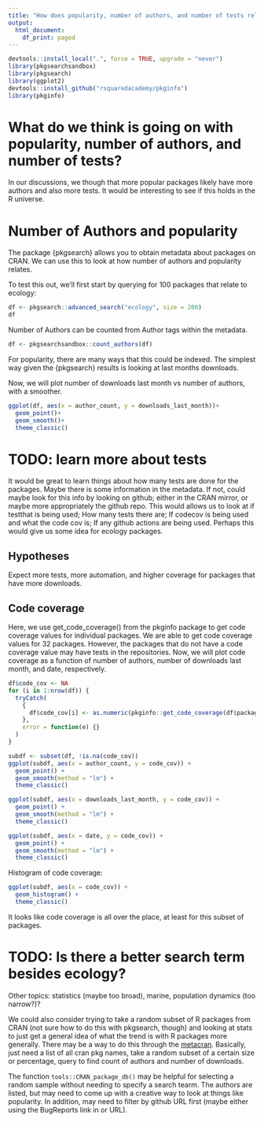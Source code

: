 ```yaml
---
title: "How does popularity, number of authors, and number of tests relate?"
output:
  html_document:
    df_print: paged
---
```


```r
devtools::install_local(".", force = TRUE, upgrade = "never")
library(pkgsearchsandbox)
library(pkgsearch)
library(ggplot2)
devtools::install_github("rsquaredacademy/pkginfo")
library(pkginfo)
```

# What do we think is going on with popularity, number of authors, and number of tests?

In our discussions, we though that more popular packages likely have more authors and also more tests. It would be interesting to see if this holds in the R universe.

# Number of Authors and popularity

The package {pkgsearch} allows you to obtain metadata about packages on CRAN. We can use this to look at how number of authors and popularity relates.

To test this out, we'll first start by querying for 100 packages that relate to ecology:

```r
df <- pkgsearch::advanced_search("ecology", size = 200)
df

```

Number of Authors can be counted from Author tags within the metadata.

```r
df <- pkgsearchsandbox::count_authors(df)
```

For popularity, there are many ways that this could be indexed. The simplest way given the {pkgsearch} results is looking at last months downloads. 

Now, we will plot number of downloads last month vs number of authors, with a smoother.

```r
ggplot(df, aes(x = author_count, y = downloads_last_month))+
  geom_point()+
  geom_smooth()+
  theme_classic()
```

# TODO: learn more about tests

It would be great to learn things about how many tests are done for the packages. Maybe there is some information in the metadata. If not, could maybe look for this info by looking on github; either in the CRAN mirror, or maybe more appropriately the github repo. This would allows us to look at if testthat is being used; How many tests there are; If codecov is being used and what the code cov is; If any github actions are being used. Perhaps this would give us some idea for ecology packages.

## Hypotheses

Expect more tests, more automation, and higher coverage for packages that have more downloads.

## Code coverage
Here, we use get_code_coverage() from the pkginfo package to get code coverage values for individual packages. We are able to get code coverage values for 32 packages. However, the packages that do not have a code coverage value may have tests in the repositories. Now, we will plot code coverage as a function of number of authors, number of downloads last month, and date, respectively. 

```r
df$code_cov <- NA
for (i in 1:nrow(df)) {
  tryCatch(
    {
      df$code_cov[i] <- as.numeric(pkginfo::get_code_coverage(df$package[i]))
    },
    error = function(e) {}
  )
}

subdf <- subset(df, !is.na(code_cov))
ggplot(subdf, aes(x = author_count, y = code_cov)) +
  geom_point() +
  geom_smooth(method = "lm") +
  theme_classic()

ggplot(subdf, aes(x = downloads_last_month, y = code_cov)) +
  geom_point() +
  geom_smooth(method = "lm") +
  theme_classic()

ggplot(subdf, aes(x = date, y = code_cov)) +
  geom_point() +
  geom_smooth(method = "lm") +
  theme_classic()

```

Histogram of code coverage:

```r
ggplot(subdf, aes(x = code_cov)) +
  geom_histogram() +
  theme_classic()
```

It looks like code coverage is all over the place, at least for this subset of packages.


# TODO: Is there a better search term besides ecology?

Other topics: statistics (maybe too broad), marine, population dynamics (too narrow?)? 

We could also consider trying to take a random subset of R packages from CRAN (not sure how to do this with pkgsearch, though) and looking at stats to just get a general idea of what the trend is with R packages more generally. There may be a way to do this through the [metacran](https://www.r-pkg.org/). Basically, just need a list of all cran pkg names, take a random subset of a certain size or percentage, query to find count of authors and number of downloads.

The function `tools::CRAN_package_db()` may be helpful for selecting a random sample without needing to specify a search tearm. The authors are listed, but may need to come up with a creative way to look at things like popularity. In addition, may need to filter by github URL first (maybe either using the BugReports link in or URL).